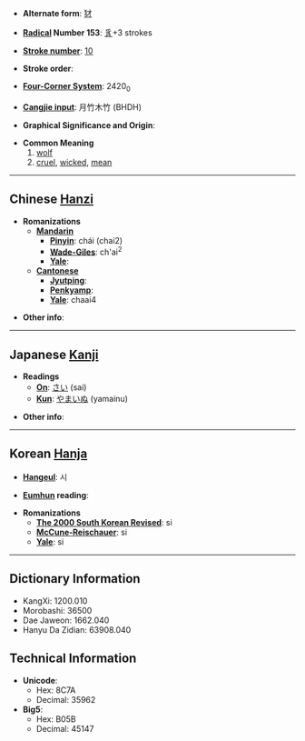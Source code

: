 * '''Alternate form''': [[犲]]

* '''[[Wiktionary:Chinese radical index| Radical]] Number 153''': [[Wiktionary:Chinese radical index 豸|豸]]+3 strokes

* '''[[Wiktionary:Chinese total strokes index|Stroke number]]''': [[Wiktionary:Chinese total strokes index 10|10]]

* '''Stroke order''': 

* '''[[Wiktionary:Chinese four corner index|Four-Corner System]]''': 2420<sub>0</sub>

* '''[[Wiktionary:Chinese Cangjie index|Cangjie input]]''': 月竹木竹 (BHDH)

* '''Graphical Significance and Origin''': 

* '''Common Meaning'''
*#[[wolf]]
*# [[cruel]], [[wicked]], [[mean]]

----

== Chinese [[Hanzi]] ==

* '''Romanizations'''
** '''[[Mandarin]]'''
*** '''[[Pinyin]]''': chái (chai2)
*** '''[[Wade-Giles]]''': ch'ai<sup>2</sup>
*** '''[[Yale]]''': 
** '''[[Cantonese]]'''
*** '''[[Jyutping]]''':
*** '''[[Penkyamp]]''': 
*** '''[[Yale]]''': chaai4

* '''Other info''': 

----

== Japanese [[Kanji]] ==

* '''Readings'''
** '''[[On]]''': [[さい]] (sai)
** '''[[Kun]]''': [[やまいぬ]] (yamainu)

* '''Other info''':  

----

== Korean [[Hanja]] ==

* '''[[Hangeul]]''': 시

* '''[[Eumhun]] reading''': 

* '''Romanizations'''
** '''[[The 2000 South Korean Revised Romanization|The 2000 South Korean Revised]]''': si
** '''[[McCune-Reischauer]]''': si
** '''[[Yale]]''': si

----

== Dictionary Information ==

* KangXi: 1200.010
* Morobashi: 36500
* Dae Jaweon: 1662.040
* Hanyu Da Zidian: 63908.040

== Technical Information ==

* '''Unicode''':
** Hex: 8C7A
** Decimal: 35962
* '''Big5''':
** Hex: B05B
** Decimal: 45147